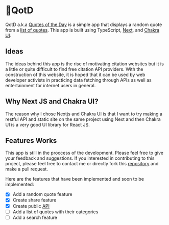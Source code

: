 # 💬QotD

QotD a.k.a [Quotes of the Day](https://af-qotd.vercel.app) is a simple
app that displays a random quote from a [list of quotes](https://gist.github.com/nasrulhazim/54b659e43b1035215cd0ba1d4577ee80).
This app is built using TypeScript, [Next](https://nextjs.org), and [Chakra UI](https://chakra-ui.com).

## Ideas

The ideas behind this app is the rise of motivating citation websites but it is a little or quite difficult to find free citation API providers. With the construction of this website, it is hoped that it can be used by web developer activists in practicing data fetching through APIs as well as entertainment for internet users in general.

## Why Next JS and Chakra UI?

The reason why I chose Nextjs and Chakra UI is that I want to try making a restful API and static site on the same project using Next and then Chakra UI is a very good UI library for React JS.

## Features Works

This app is still in the proccess of the development. Please feel free to give your feedback and suggestions. If you interested in contributing to this project, please feel free to contact me or directly fork this [repository](https://github.com/adrianfinantyo/quotes-of-the-day-nextjs) and make a pull request.

Here are the features that have been implemented and soon to be implemented:

- [x] Add a random quote feature
- [x] Create share feature
- [x] Create public [API](/docs/qotd/api)
- [ ] Add a list of quotes with their categories
- [ ] Add a search feature
